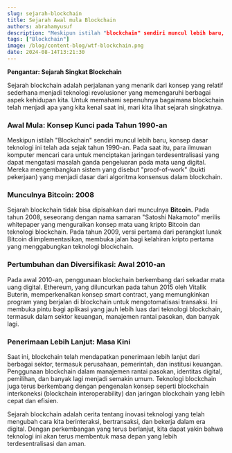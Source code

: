 ```yaml
---
slug: sejarah-blockchain
title: Sejarah Awal mula Blockchain 
authors: abrahamyusuf
description: "Meskipun istilah "blockchain" sendiri muncul lebih baru, konsep dasar teknologi ini telah ada sejak tahun 1990-an. Pada saat itu, para ilmuwan komputer mencari cara untuk menciptakan jaringan terdesentralisasi yang dapat mengatasi masalah ganda pengeluaran pada mata uang digital. Mereka mengembangkan sistem yang disebut proof-of-work (bukti pekerjaan) yang menjadi dasar dari algoritma konsensus dalam blockchain."
tags: ["Blockchain"]
image: /blog/content-blog/wtf-blockchain.png
date: 2024-08-14T13:21:30
---
```



**Pengantar: Sejarah Singkat Blockchain**

Sejarah blockchain adalah perjalanan yang menarik dari konsep yang relatif sederhana menjadi teknologi revolusioner yang memengaruhi berbagai aspek kehidupan kita. Untuk memahami sepenuhnya bagaimana blockchain telah menjadi apa yang kita kenal saat ini, mari kita lihat sejarah singkatnya. 

### Awal Mula: Konsep Kunci pada Tahun 1990-an

Meskipun istilah "Blockchain" sendiri muncul lebih baru, konsep dasar teknologi ini telah ada sejak tahun 1990-an. Pada saat itu, para ilmuwan komputer mencari cara untuk menciptakan jaringan terdesentralisasi yang dapat mengatasi masalah ganda pengeluaran pada mata uang digital. Mereka mengembangkan sistem yang disebut "proof-of-work" (bukti pekerjaan) yang menjadi dasar dari algoritma konsensus dalam blockchain.

### Munculnya Bitcoin: 2008

Sejarah blockchain tidak bisa dipisahkan dari munculnya **Bitcoin.** Pada tahun 2008, seseorang dengan nama samaran "Satoshi Nakamoto" merilis whitepaper yang menguraikan konsep mata uang kripto Bitcoin dan teknologi blockchain. Pada tahun 2009, versi pertama dari perangkat lunak Bitcoin diimplementasikan, membuka jalan bagi kelahiran kripto pertama yang menggabungkan teknologi blockchain.

### Pertumbuhan dan Diversifikasi: Awal 2010-an

Pada awal 2010-an, penggunaan blockchain berkembang dari sekadar mata uang digital. Ethereum, yang diluncurkan pada tahun 2015 oleh Vitalik Buterin, memperkenalkan konsep smart contract, yang memungkinkan program yang berjalan di blockchain untuk mengotomatisasi transaksi. Ini membuka pintu bagi aplikasi yang jauh lebih luas dari teknologi blockchain, termasuk dalam sektor keuangan, manajemen rantai pasokan, dan banyak lagi.

### Penerimaan Lebih Lanjut: Masa Kini

Saat ini, blockchain telah mendapatkan penerimaan lebih lanjut dari berbagai sektor, termasuk perusahaan, pemerintah, dan institusi keuangan. Penggunaan blockchain dalam manajemen rantai pasokan, identitas digital, pemilihan, dan banyak lagi menjadi semakin umum. Teknologi blockchain juga terus berkembang dengan pengenalan konsep seperti blockchain interkoneksi (blockchain interoperability) dan jaringan blockchain yang lebih cepat dan efisien.

Sejarah blockchain adalah cerita tentang inovasi teknologi yang telah mengubah cara kita berinteraksi, bertransaksi, dan bekerja dalam era digital. Dengan perkembangan yang terus berlanjut, kita dapat yakin bahwa teknologi ini akan terus membentuk masa depan yang lebih terdesentralisasi dan aman.